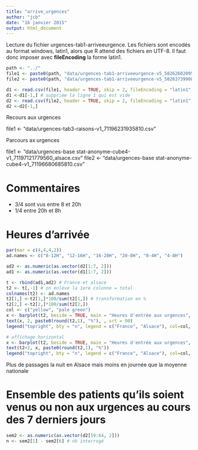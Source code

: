 ```yaml
---
title: "arrive_urgences"
author: "jcb"
date: "16 janvier 2015"
output: html_document
---
```


Lecture du fichier urgences-tab1-arriveeurgence. Les fichiers sont encodés au format windows, latin1, alors que R attend des fichiers en UTF-8. Il faut donc imposer avec __fileEncoding__ la forme latin1.

```r
path <- "../"
file1 <- paste0(path, "data/urgences-tab1-arriveeurgence-v5_58262602095995.csv") # toute la France
file2 <- paste0(path, "data/urgences-tab1-arriveeurgence-v5_58263739908495.csv") #  Alsace

d1 <- read.csv(file1, header = TRUE, skip = 2, fileEncoding = "latin1", blank.lines.skip = TRUE)
d1 <-d1[-1,] # supprime la ligne 1 qui est vide
d2 <- read.csv(file2, header = TRUE, skip = 2, fileEncoding = "latin1", blank.lines.skip = TRUE)
d2 <-d2[-1,]

```



Recours aux urgences

file1 <- "data/urgences-tab3-raisons-v1_71196231935810.csv"

Parcours ax urgences

file1 <- "data/urgences-base stat-anonyme-cube4-v1_71197121779560_alsace.csv"
file2 <- "data/urgences-base stat-anonyme-cube4-v1_71196680685810.csv"

Commentaires
===========
- 3/4 sont vus entre 8 et 20h
- 1/4 entre 20h et 8h

Heures d'arrivée
================

```r
par(mar = c(4,4,4,2))
ad.names <- c("8-12H", "12-16H", "16-20H", "20-0H", "0-4H", "4-8H")

ad2 <- as.numeric(as.vector(d2[1:7, 2]))
ad1 <- as.numeric(as.vector(d1[1:7, 2]))

t <- rbind(ad1,ad2) # France et alsace
t2 <- t[,-1] # on enlève la 1ere colonne = total
colnames(t2) <- ad.names
t2[1,] <-t2[1,]*100/sum(t2[1,]) # transformation en %
t2[2,] <-t2[2,]*100/sum(t2[2,])
col <- c("yellow", "pale green")
x <- barplot(t2, beside = TRUE, main = "Heures d'entrée aux urgences", ylab = "%", ylim = c(0,30), col = col)
text(x, 2, paste0(round(t2,1), "%"), , srt = 90)
legend("topright", bty = "n", legend = c("France", "Alsace"), col=col, pch = 16)

# affichage horizontal
x <- barplot(t2, beside = TRUE, main = "Heures d'entrée aux urgences", ylab = "%", xlim = c(0,30), col = col, horiz = TRUE)
text(t2+2, x, paste0(round(t2,1), "%"))
legend("topright", bty = "n", legend = c("France", "Alsace"), col=col, pch = 15, cex = 1.2)

```
Plus de passages la nuit en Alsace mais moins en journée que la moyenne nationale

Ensemble des patients qu'ils soient venus ou non aux urgences au cours des 7 derniers jours
===========================================================================================
```r
sem2 <- as.numeric(as.vector(d2[59:64, 2]))
n <- sem2[1] - sem2[6] # nb interrogé




```

